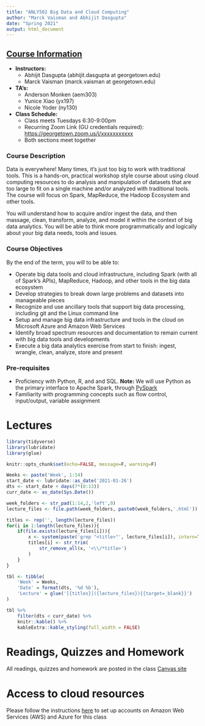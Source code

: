 ```yaml
---
title: "ANLY502 Big Data and Cloud Computing"
author: "Marck Vaisman and Abhijit Dasgupta"
date: "Spring 2021"
output: html_document
---
```


## [Course Information](README.html){target=_blank}

-   **Instructors:**
    -   Abhijit Dasgupta (abhijit.dasgupta at georgetown.edu)
    -   Marck Vaisman (marck.vaisman at georgetown.edu)
-   **TA’s:**
    -   Anderson Monken (aem303)
    -   Yunice Xiao (yx197)
    -   Nicole Yoder (ny130)
-   **Class Schedule:**
    -   Class meets Tuesdays 6:30-9:00pm
    -   Recurring Zoom Link (GU credentials required):
        <https://georgetown.zoom.us/j/xxxxxxxxxxx>
    -   Both sections meet together

### Course Description

Data is everywhere! Many times, it’s just too big to work with
traditional tools. This is a hands-on, practical workshop style course
about using cloud computing resources to do analysis and manipulation of
datasets that are too large to fit on a single machine and/or analyzed
with traditional tools. The course will focus on Spark, MapReduce, the
Hadoop Ecosystem and other tools.

You will understand how to acquire and/or ingest the data, and then
massage, clean, transform, analyze, and model it within the context of
big data analytics. You will be able to think more programmatically and
logically about your big data needs, tools and issues.

### Course Objectives

By the end of the term, you will to be able to:

-   Operate big data tools and cloud infrastructure, including Spark
    (with all of Spark’s APIs), MapReduce, Hadoop, and other tools in
    the big data ecosystem
-   Develop strategies to break down large problems and datasets into
    manageable pieces
-   Recognize and use ancillary tools that support big data processing,
    including git and the Linux command line
-   Setup and manage big data infrastructure and tools in the cloud on
    Microsoft Azure and Amazon Web Services
-   Identify broad spectrum resources and documentation to remain
    current with big data tools and developments
-   Execute a big data analytics exercise from start to finish: ingest,
    wrangle, clean, analyze, store and present

### Pre-requisites

-   Proficiency with Python, R, and and SQL. **Note:** We will use
    Python as the primary interface to Apache Spark, through
    [PySpark](https://spark.apache.org/docs/latest/api/python/index.html)
-   Familiarity with programming concepts such as flow control,
    input/output, variable assignment

# Lectures

```r
library(tidyverse)
library(lubridate)
library(glue)

knitr::opts_chunk$set(echo=FALSE, message=F, warning=F)

Weeks <- paste('Week', 1:14)
start_date <- lubridate::as_date('2021-01-26')
dts <- start_date + days(7*(0:13))
curr_date <- as_date(Sys.Date())
```

```r
week_folders <- str_pad(1:14,2,'left',0)
lecture_files <- file.path(week_folders, paste0(week_folders,'.html'))

titles <- rep('', length(lecture_files))
for(i in 1:length(lecture_files)){
	if(file.exists(lecture_files[i])){
		x <- system(paste('grep "<title>"', lecture_files[i]), intern=TRUE)
		titles[i] <- str_trim(
			str_remove_all(x, '<\\/*title>')
		)
	}
}

tbl <- tibble(
	'Week' = Weeks,
	'Date' = format(dts, '%d %b'),
	'Lecture' = glue('[{titles}]({lecture_files}){{target=_blank}}')
)

tbl %>% 
	filter(dts < curr_date) %>% 
	knitr::kable() %>% 
	kableExtra::kable_styling(full_width = FALSE)
```

# Readings, Quizzes and Homework

All readings, quizzes and homework are posted in the class [Canvas site](https://canvas.georgetown.edu){target=_blank}

# Access to cloud resources

Please follow the instructions [here](https://github.com/bigdatateaching/lab-cloud/blob/main/README.md){target=_blank} to set up accounts on Amazon Web Services (AWS) and Azure for this class

